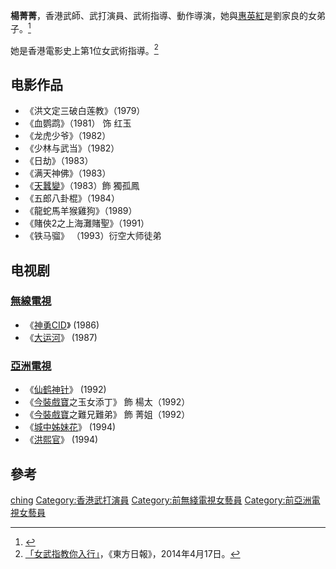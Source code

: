 {{藝人
|姓名 = 楊菁菁
|類型 = 動作演員
|圖片 = 
|圖片尺寸 = 
|圖片簡介 = 
|本名 = 
|外文名 = 
|外文 = 
|羅馬拼音 = 
|英文名 = 
|暱稱 = 
|其他藝名 = 
|國籍 = 
|民族 = 
|籍貫 = 
|出生日期 = 
|出生地點 = 
|逝世日期 = 
|逝世地點 = 
|職業 = 演員、武術指導
|語言 = 
|教育程度 = 
|母校 = 
|宗教信仰 = 
|配偶 = 
|兒女 = 
|父母 = 
|親屬 = 
|音樂類型 = 
|演奏樂器 = 
|出道地點 = 
|出道日期 = 
|出道作 = 
|代表作 = 
|著名角色 = 
|活躍年代 = 
|唱片公司 = 
|經紀公司 = 
|網站 = 
|相關團體 = 
|IMDb = 0875023
|現任成員 = 
|過往成員 = 
|獎項 = 
}}

'''楊菁菁'''，香港武師、武打演員、武術指導、動作導演，她與[[惠英紅|惠英紅]]是劉家良的女弟子。<ref>{{cite web |url=http://www.goldenage.hk/b5/ga/ga_article.php?article_id=760 |title=存档副本 |accessdate=2018年1月5日 |deadurl=yes |archiveurl=https://web.archive.org/web/20180105180357/http://www.goldenage.hk/b5/ga/ga_article.php?article_id=760 |archivedate=2018年1月5日 |df= }}</ref>

她是香港電影史上第1位女武術指導。<ref>[https://orientaldaily.on.cc/cnt/lifestyle/20140417/00298_001.html 「女武指教你入行」]，《東方日報》，2014年4月17日。</ref>

==电影作品==
*《洪文定三破白莲教》（1979）
*《血鹦鹉》（1981） 饰 红玉
*《龙虎少爷》（1982）
*《少林与武当》（1982）
*《日劫》（1983）
*《满天神佛》（1983）
*《[[天蠶變_(電影)|天蠶變]]》（1983）飾 獨孤鳳
*《五郎八卦棍》（1984）
*《龍蛇馬羊猴雞狗》（1989）
*《賭俠2之上海灘賭聖》（1991）
*《铁马骝》 （1993）衍空大师徒弟

==电视剧==
=== [[無線電視|無線電視]] ===
*《[[神勇CID|神勇CID]]》 (1986)
*《[[大运河|大运河]]》 (1987)
=== [[亞洲電視|亞洲電視]] ===
*《[[仙鹤神针|仙鹤神针]]》 (1992)
*《[[今裝戲寶|今裝戲寶]]之玉女添丁》 飾 楊太（1992）
*《[[今裝戲寶|今裝戲寶]]之難兄難弟》 飾 菁姐（1992）
*《[[城中姊妹花|城中姊妹花]]》 (1994)
*《[[洪熙官　(電視劇)|洪熙官]]》 (1994)
==參考==
{{reflist}}
{{DEFAULTSORT:Yeung}}
[[Category:楊姓|ching]]
[[Category:香港武打演員|Category:香港武打演員]]
[[Category:前無綫電視女藝員|Category:前無綫電視女藝員]]
[[Category:前亞洲電視女藝員|Category:前亞洲電視女藝員]]